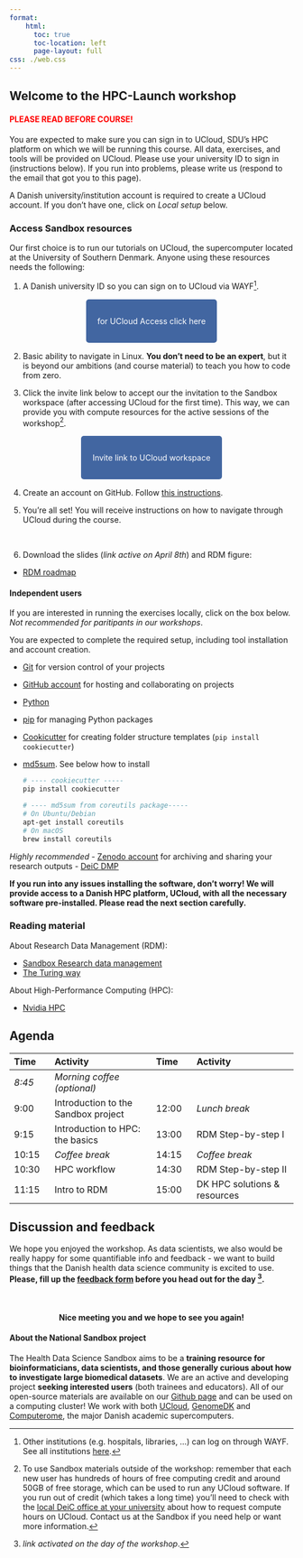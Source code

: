 ```yaml
---
format: 
    html:
      toc: true
      toc-location: left
      page-layout: full
css: ./web.css
---
```


:::{.hero-banner}
# Welcome to the HPC-Launch workshop 
:::

#### <span style="color: red;">PLEASE READ BEFORE COURSE!</span>


:::{.callout-warning title="Required preparation"}
You are expected to make sure you can sign in to UCloud, SDU’s HPC platform on which we will be running this course. All data, exercises, and tools will be provided on UCloud. Please use your university ID to sign in (instructions below). If you run into problems, please write us (respond to the email that got you to this page).

A Danish university/institution account is required to create a UCloud account.  If you don't have one, click on *Local setup* below. 
:::

### Access Sandbox resources
Our first choice is to run our tutorials on UCloud, the supercomputer located at the University of Southern Denmark. Anyone using these resources needs the following:

 1. A Danish university ID so you can sign on to UCloud via WAYF^[Other institutions (e.g. hospitals, libraries, ...) can log on through WAYF. See all institutions [here](https://www.wayf.dk/da/institutioner-i-wayf).]. 

&nbsp;

 <p align="center">
  <a href="https://cloud.sdu.dk" style="background-color: #4266A1; color: #FFFFFF; padding: 30px 20px; text-decoration: none; border-radius: 5px;">
    for UCloud Access
    click here
  </a>
</p>

&nbsp;

 2. Basic ability to navigate in Linux. **You don't need to be an expert**, but it is beyond our ambitions (and course material) to teach you how to code from zero.

 3. Click the invite link below to accept our the invitation to the Sandbox workspace (after accessing UCloud for the first time). This way, we can provide you with compute resources for the active sessions of the workshop^[To use Sandbox materials outside of the workshop: remember that each new user has hundreds of hours of free computing credit and around 50GB of free storage, which can be used to run any UCloud software. If you run out of credit (which takes a long time) you'll need to check with the [local DeiC office at your university](https://www.deic.dk/en/Front-Office) about how to request compute hours on UCloud. Contact us at the Sandbox if you need help or want more information.].

 &nbsp;

 <p align="center">
  <a href="https://cloud.sdu.dk/app/projects/invite/67a8c23a-4eab-4f3d-8d32-745ab537fe9f" style="background-color: #4266A1; color: #FFFFFF; padding: 30px 20px; text-decoration: none; border-radius: 5px;">
    Invite link to
    UCloud workspace
  </a>
</p>

&nbsp;

4. Create an account on GitHub. Follow [this instructions](https://docs.github.com/en/get-started/start-your-journey/creating-an-account-on-github). 

5. You’re all set! You will receive instructions on how to navigate through UCloud during the course.

&nbsp;

6. Download the slides (*link active on April 8th*) and RDM figure:

<!--
 <p align="center">
  <a href="./GwasSandbox_slides.zip" download="Unavai">
    <button class="btn small-button">Download slides</button>
  </a>
</p>
-->

- [RDM roadmap](https://hds-sandbox.github.io/RDM_biodata_course/develop/cheatSheet.html)

#### Independent users 
If you are interested in running the exercises locally, click on the box below. *Not recommended for paritipants in our workshops*.

:::{.callout-warning title="Local setup required if not using UCloud" collapse="true"}

You are expected to complete the required setup, including tool installation and account creation. 

- [Git](https://git-scm.com/downloads) for version control of your projects
- [GitHub account](https://github.com/) for hosting and collaborating on projects
- [Python](https://www.python.org/)
- [pip](https://pip.pypa.io/en/stable/installation/) for managing Python packages
- [Cookicutter](https://cookiecutter.readthedocs.io/en/stable/) for creating folder structure templates (`pip install cookiecutter`)
- [md5sum](https://www.gnu.org/software/coreutils/manual/html_node/md5sum-invocation.html). See below how to install
  ```.bash
  # ---- cookiecutter -----
  pip install cookiecutter

  # ---- md5sum from coreutils package-----
  # On Ubuntu/Debian
  apt-get install coreutils
  # On macOS
  brew install coreutils
  ```

*Highly recommended*
- [Zenodo account](https://zenodo.org/) for archiving and sharing your research outputs
- [DeiC DMP](https://dmp.deic.dk/plans)

**If you run into any issues installing the software, don't worry! We will provide access to a Danish HPC platform, UCloud, with all the necessary software pre-installed. Please read the next section carefully.**
:::

### Reading material

About Research Data Management (RDM): 

- [Sandbox Research data management](https://hds-sandbox.github.io/RDM_biodata_course/)
- [The Turing way](https://the-turing-way.netlify.app/reproducible-research/reproducible-research)  

About High-Performance Computing (HPC): 

- [Nvidia HPC](https://www.nvidia.com/en-us/glossary/high-performance-computing/)


## Agenda

| Time | Activity | Time | Activity |
|:-|:----|:-|:----|
| *8:45*	|	*Morning coffee (optional)* |  
| 9:00	|	Introduction to the Sandbox project | 12:00	|	*Lunch break* |
| 9:15	|	Introduction to HPC: the basics | 13:00	|	RDM Step-by-step I |
| 10:15	|	*Coffee break* |  14:15	|	*Coffee break* |
| 10:30	|	HPC workflow | 14:30	|	RDM Step-by-step II |
| 11:15	|	Intro to RDM | 15:00	|	DK HPC solutions & resources |

## Discussion and feedback

We hope you enjoyed the workshop. As data scientists, we also would be really happy for some quantifiable info and feedback - we want to build things that the Danish health data science community is excited to use. <b>Please, fill up the [feedback form]() before you head out for the day ^[*link activated on the day of the workshop*.].</b>

&nbsp;

:::{.callout-note  appearance="simple" icon=false} 
<h4 align=center>Nice meeting you and we hope to see you again!</h4> 
::: 

#### About the National Sandbox project 

The Health Data Science Sandbox aims to be a **training resource for bioinformaticians, data scientists, and those generally curious about how to investigate large biomedical datasets**. We are an active and developing project **seeking interested users** (both trainees and educators). All of our open-source materials are available on our [Github page](https://github.com/hds-sandbox) and can be used on a computing cluster! We work with both [UCloud](https://cloud/sdu.dk), [GenomeDK](https://genome.au.dk) and [Computerome](https://www.computerome.dk/), the major Danish academic supercomputers.
